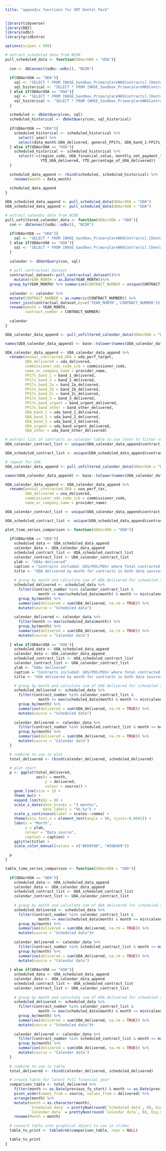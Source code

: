 ```yaml
---
title: "appendix functions for SMT Dental Pack"
---
```


```r
library(tidyverse)
library(DBI)
library(odbc)
library(gridExtra)

options(scipen = 999)
```

```r
# extract scheduled data from NCDR
pull_scheduled_data <- function(UDAorUOA = "UDA"){
  
  con <- dbConnect(odbc::odbc(), "NCDR")
  
  if(UDAorUOA == "UDA"){
    sql <- "SELECT * FROM [NHSE_Sandbox_PrimaryCareNHSContracts].[Dental].[UDA_scheduled] WHERE annual_contracted_UDA > 100"
    sql_historical <- "SELECT * FROM [NHSE_Sandbox_PrimaryCareNHSContracts].[Dental].[UDA_scheduled_historical] WHERE annual_contracted_UDA > 100"
  } else if(UDAorUOA == "UOA"){
    sql <- "SELECT * FROM [NHSE_Sandbox_PrimaryCareNHSContracts].[Dental].[UOA_scheduled] WHERE annual_contracted_UOA > 0"
    sql_historical <- "SELECT * FROM [NHSE_Sandbox_PrimaryCareNHSContracts].[Dental].[UOA_scheduled_historical] WHERE annual_contracted_UOA > 0"
  }
  
  scheduled <- dbGetQuery(con, sql)
  scheduled_historical <- dbGetQuery(con, sql_historical)
  
  if(UDAorUOA == "UDA"){
    scheduled_historical <- scheduled_historical %>% 
      select(-year) %>% 
      select(data_month:UDA_delivered, general_FP17s, UDA_band_1:FP17s_band_other)
  } else if(UDAorUOA == "UOA"){
    scheduled_historical <- scheduled_historical %>% 
      select(-c(region_code, UOA_financial_value, monthly_net_payment_to_dental_contract, 
                YTD_UOA_delivered, YTD_percentage_of_UOA_delivered))
  }
  
  scheduled_data_append <- rbind(scheduled, scheduled_historical) %>% 
    rename(month = data_month)
  
  scheduled_data_append
}

UDA_scheduled_data_append <- pull_scheduled_data(UDAorUOA = "UDA")
UOA_scheduled_data_append <- pull_scheduled_data(UDAorUOA = "UOA")
```

```r
# extract calendar data from NCDR
pull_unfiltered_calendar_data <- function(UDAorUOA = "UDA"){
  con <- dbConnect(odbc::odbc(), "NCDR")
  
  if(UDAorUOA == "UDA"){
    sql <- "SELECT * FROM [NHSE_Sandbox_PrimaryCareNHSContracts].[Dental].[Calendar_UDA_Activity] WHERE UDA_PERF_TARGET > 100"
  } else if(UDAorUOA == "UOA"){
    sql <- "SELECT * FROM [NHSE_Sandbox_PrimaryCareNHSContracts].[Dental].[Calendar_UOA_Activity] WHERE UOA_PERF_TAR > 0"
  }
  
  calendar <- dbGetQuery(con, sql)
  
  # pull contractual dataset
  contractual_dataset<-pull_contractual_dataset()%>%
    mutate(YEAR_MONTH = as.Date(YEAR_MONTH))%>% 
  group_by(YEAR_MONTH) %>% summarize(CONTRACT_NUMBER = unique(CONTRACT_NUMBER))
  
  calendar <- calendar %>% 
  mutate(CONTRACT_NUMBER = as.numeric(CONTRACT_NUMBER)) %>% 
  inner_join(contractual_dataset,by=c('YEAR_MONTH','CONTRACT_NUMBER')) %>% 
  rename(month = YEAR_MONTH, 
         contract_number = CONTRACT_NUMBER)
  
  calendar
}

UDA_calendar_data_append <- pull_unfiltered_calendar_data(UDAorUOA = "UDA")

names(UDA_calendar_data_append) <- base::tolower(names(UDA_calendar_data_append))

UDA_calendar_data_append <- UDA_calendar_data_append %>% 
  rename(annual_contracted_UDA = uda_perf_target, 
         UDA_delivered = uda_delivered,
         commissioner_ods_code_icb = commissioner_code, 
         name_or_company_name = provider_name,
         FP17s_band_1 = band_1_delivered, 
         FP17s_band_2 = band_2_delivered, 
         FP17s_band_2a = band_2a_delivered,
         FP17s_band_2b = band_2b_delivered, 
         FP17s_band_2c = band_2c_delivered, 
         FP17s_band_3 = band_3_delivered,
         FP17s_band_urgent = band_urgent_delivered, 
         FP17s_band_other = band_other_delivered,
         UDA_band_1 = uda_band_1_delivered, 
         UDA_band_2 = uda_band_2_delivered, 
         UDA_band_3 = uda_band_3_delivered,
         UDA_urgent = uda_band_urgent_delivered, 
         UDA_other = uda_band_other_delivered)

# extract list of contracts in calendar table to use later to filter scheduled data
UDA_calendar_contract_list <- unique(UDA_calendar_data_append$contract_number)

UDA_scheduled_contract_list <- unique(UDA_scheduled_data_append$contract_number)

# repeat for UOA
UOA_calendar_data_append <- pull_unfiltered_calendar_data(UDAorUOA = "UOA")

names(UOA_calendar_data_append) <- base::tolower(names(UOA_calendar_data_append))

UOA_calendar_data_append <- UOA_calendar_data_append %>% 
  rename(annual_contracted_UOA = uoa_perf_tar, 
         UOA_delivered = uoa_delivered,
         commissioner_ods_code_icb = commissioner_code, 
         name_or_company_name = provider_name)

UOA_calendar_contract_list <- unique(UOA_calendar_data_append$contract_number)

UOA_scheduled_contract_list <- unique(UOA_scheduled_data_append$contract_number)
```

```r
plot_time_series_comparison <- function(UDAorUOA = "UDA"){
  
  if(UDAorUOA == "UDA"){
    scheduled_data <- UDA_scheduled_data_append
    calendar_data <- UDA_calendar_data_append
    scheduled_contract_list <- UDA_scheduled_contract_list
    calendar_contract_list <- UDA_calendar_contract_list
    ylab <- "UDAs delivered"
    caption = "Contracts included: GDS/PDS/PDS+ where Total contracted UDA>100"
    title <- "UDA delivered by month for contracts in both data sources"
    
    # group by month and calculate sum of UDA delivered for scheduled and calendar data
    scheduled_delivered <- scheduled_data %>% 
      filter(contract_number %in% calendar_contract_list & 
               month <= max(scheduled_data$month) & month >= min(calendar_data$month)) %>% 
      group_by(month) %>% 
      summarise(delivered = sum(UDA_delivered, na.rm = TRUE)) %>% 
      mutate(source = "Scheduled data")
    
    calendar_delivered <- calendar_data %>% 
      filter(month <= max(scheduled_data$month)) %>% 
      group_by(month) %>% 
      summarise(delivered = sum(UDA_delivered, na.rm = TRUE)) %>% 
      mutate(source = "Calendar data")
    
  } else if(UDAorUOA == "UOA"){
    scheduled_data <- UOA_scheduled_data_append
    calendar_data <- UOA_calendar_data_append
    scheduled_contract_list <- UOA_scheduled_contract_list
    calendar_contract_list <- UOA_calendar_contract_list 
    ylab <- "UOAs delivered"
    caption = "Contracts included: GDS/PDS/PDS+ where Total contracted UOA>0"
    title <- "UOA delivered by month for contracts in both data sources"

    # group by month and calculate sum of UOA delivered for scheduled and calendar data
    scheduled_delivered <- scheduled_data %>% 
      filter(contract_number %in% calendar_contract_list & 
               month <= max(scheduled_data$month) & month >= min(calendar_data$month)) %>% 
      group_by(month) %>% 
      summarise(delivered = sum(UOA_delivered, na.rm = TRUE)) %>% 
      mutate(source = "Scheduled data")
    
    calendar_delivered <- calendar_data %>% 
      filter(contract_number %in% scheduled_contract_list & month <= max(scheduled_data$month)) %>% 
      group_by(month) %>% 
      summarise(delivered = sum(UOA_delivered, na.rm = TRUE)) %>% 
      mutate(source = "Calendar data")
  }

  # combine to use in plot
  total_delivered <- rbind(calendar_delivered, scheduled_delivered)

  # plot chart
  p <- ggplot(total_delivered, 
              aes(x = month, 
                  y = delivered, 
                  colour = source)) + 
    geom_line(size = 1) + 
    theme_bw() + 
    expand_limits(y = 0) + 
    scale_x_date(date_breaks = "3 months",
                 date_labels = "%b-%y") +
    scale_y_continuous(label = scales::comma) + 
    theme(axis.text.x = element_text(angle = 90, vjust=-0.0001)) +
    labs(x = "Month", 
         y = ylab, 
         colour = "Data source", 
         caption = caption) + 
    ggtitle(title) + 
    scale_color_manual(values = c("#E69F00", "#56B4E9"))

  p
}
```

```r
table_time_series_comparison <- function(UDAorUOA = "UDA"){
  
  if(UDAorUOA == "UDA"){
    scheduled_data <- UDA_scheduled_data_append
    calendar_data <- UDA_calendar_data_append
    scheduled_contract_list <- UDA_scheduled_contract_list
    calendar_contract_list <- UDA_calendar_contract_list
    
    # group by month and calculate sum of UDA delivered for scheduled and calendar data
    scheduled_delivered <- scheduled_data %>% 
      filter(contract_number %in% calendar_contract_list & 
               month <= max(scheduled_data$month) & month >= min(calendar_data$month)) %>% 
      group_by(month) %>% 
      summarise(delivered = sum(UDA_delivered, na.rm = TRUE)) %>% 
      mutate(source = "Scheduled data")#
    
    calendar_delivered <- calendar_data %>% 
      filter(contract_number %in% scheduled_contract_list & month <= max(scheduled_data$month)) %>% 
      group_by(month) %>% 
      summarise(delivered = sum(UDA_delivered, na.rm = TRUE)) %>% 
      mutate(source = "Calendar data")
  
  } else if(UDAorUOA == "UOA"){
    scheduled_data <- UOA_scheduled_data_append
    calendar_data <- UOA_calendar_data_append
    scheduled_contract_list <- UOA_scheduled_contract_list
    calendar_contract_list <- UOA_calendar_contract_list 
    
    # group by month and calculate sum of UOA delivered for scheduled and calendar data
    scheduled_delivered <- scheduled_data %>% 
      filter(contract_number %in% calendar_contract_list & 
               month <= max(scheduled_data$month) & month >= min(calendar_data$month)) %>% 
      group_by(month) %>% 
      summarise(delivered = sum(UOA_delivered, na.rm = TRUE)) %>% 
      mutate(source = "Scheduled data")#
    
    calendar_delivered <- calendar_data %>% 
      filter(contract_number %in% scheduled_contract_list & month <= max(scheduled_data$month)) %>% 
      group_by(month) %>% 
      summarise(delivered = sum(UOA_delivered, na.rm = TRUE)) %>% 
      mutate(source = "Calendar data")
  }
  
  # combine to use in table
  total_delivered <- rbind(calendar_delivered, scheduled_delivered)

  # create table for latest full financial year
  comparison_table <- total_delivered %>% 
    filter(month >= as.Date(previous_fy_start) & month <= as.Date(previous_fy_end)) %>% 
    pivot_wider(names_from = source, values_from = delivered) %>% 
    arrange(month) %>% 
    mutate(month = as.character(month), 
           `Scheduled data` = prettyNum(round(`Scheduled data`, 0), big.mark = ","),
           `Calendar data` = prettyNum(round(`Calendar data`, 0), big.mark = ",")) %>% 
    rename(Month = month)
  
  # convert table into graphical object to use in slides
  table_to_print <- tableGrob(comparison_table, rows = NULL)

  table_to_print
}
```
